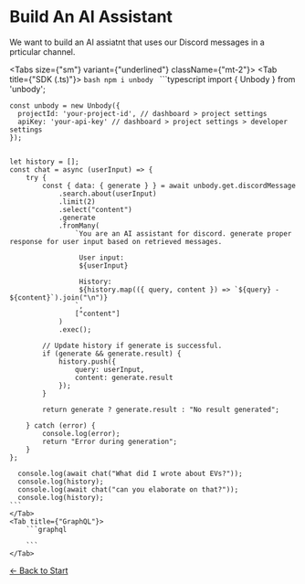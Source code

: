 
# Build An AI Assistant
We want to build an AI assiatnt that uses our Discord messages in a prticular channel.

<Tabs size={"sm"} variant={"underlined"} className={"mt-2"}>
    <Tab title={"SDK (.ts)"}>
    ```bash
    npm i unbody
    ```
    ```typescript
    import { Unbody } from 'unbody';

    const unbody = new Unbody({
      projectId: 'your-project-id', // dashboard > project settings 
      apiKey: 'your-api-key' // dashboard > project settings > developer settings
    });
    

    let history = [];
    const chat = async (userInput) => {
        try {
            const { data: { generate } } = await unbody.get.discordMessage
                .search.about(userInput)
                .limit(2)
                .select("content")
                .generate
                .fromMany(
                    `You are an AI assistant for discord. generate proper response for user input based on retrieved messages. 
                    
                     User input:
                     ${userInput}
                    
                     History:
                     ${history.map(({ query, content }) => `${query} - ${content}`).join("\n")}
                    `,
                    ["content"]
                )
                .exec();

            // Update history if generate is successful.
            if (generate && generate.result) {
                history.push({
                    query: userInput,
                    content: generate.result
                });
            }

            return generate ? generate.result : "No result generated";
            
        } catch (error) {
            console.log(error);
            return "Error during generation";
        }
    };

      console.log(await chat("What did I wrote about EVs?"));
      console.log(history);
      console.log(await chat("can you elaborate on that?"));
      console.log(history);
    ```
    </Tab>
    <Tab title={"GraphQL"}>
        ```graphql
        
        ```
    </Tab>
</Tabs>

[← Back to Start](/first-projects/ai-assistant/1-setup) 